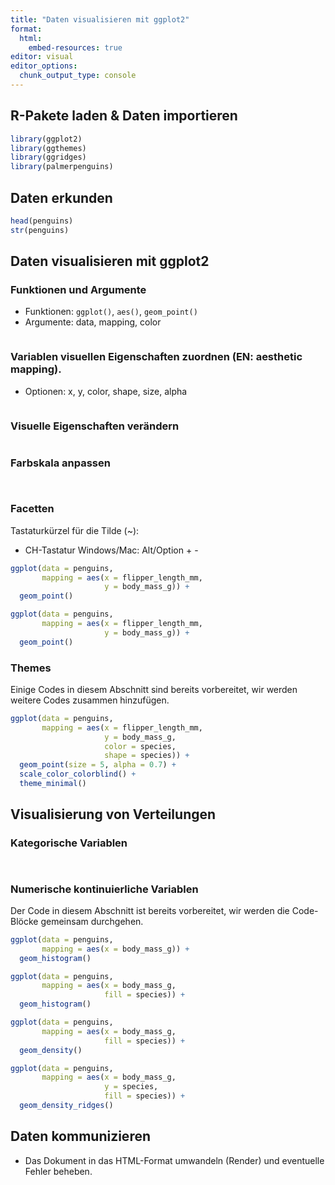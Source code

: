 ```yaml
---
title: "Daten visualisieren mit ggplot2"
format:
  html:
    embed-resources: true
editor: visual
editor_options: 
  chunk_output_type: console
---
```


## R-Pakete laden & Daten importieren

```r
library(ggplot2)
library(ggthemes)
library(ggridges)
library(palmerpenguins)
```

## Daten erkunden

```r
head(penguins)
str(penguins)
```

## Daten visualisieren mit ggplot2

### Funktionen und Argumente

-   Funktionen: `ggplot()`, `aes()`, `geom_point()`
-   Argumente: data, mapping, color

```r

```

### Variablen visuellen Eigenschaften zuordnen (EN: aesthetic mapping). 

-   Optionen: x, y, color, shape, size, alpha

```r

```

### Visuelle Eigenschaften verändern

```r

```

### Farbskala anpassen

```r


```

```r


```

### Facetten 

Tastaturkürzel für die Tilde (\~):

-   CH-Tastatur Windows/Mac: Alt/Option + -

```r
ggplot(data = penguins,
       mapping = aes(x = flipper_length_mm,
                     y = body_mass_g)) +
  geom_point() 
```

```r
ggplot(data = penguins,
       mapping = aes(x = flipper_length_mm,
                     y = body_mass_g)) +
  geom_point()
```

### Themes

Einige Codes in diesem Abschnitt sind bereits vorbereitet, wir werden weitere Codes zusammen hinzufügen.

```r

ggplot(data = penguins,
       mapping = aes(x = flipper_length_mm, 
                     y = body_mass_g, 
                     color = species,
                     shape = species)) +
  geom_point(size = 5, alpha = 0.7) +
  scale_color_colorblind() +
  theme_minimal()

```

## Visualisierung von Verteilungen

### Kategorische Variablen

```r

```

```r

```

### Numerische kontinuierliche Variablen

Der Code in diesem Abschnitt ist bereits vorbereitet, wir werden die Code-Blöcke gemeinsam durchgehen.

```r
ggplot(data = penguins,
       mapping = aes(x = body_mass_g)) +
  geom_histogram()
```

```r
ggplot(data = penguins,
       mapping = aes(x = body_mass_g,
                     fill = species)) +
  geom_histogram()
```

```r
ggplot(data = penguins,
       mapping = aes(x = body_mass_g,
                     fill = species)) +
  geom_density()
```

```r
ggplot(data = penguins,
       mapping = aes(x = body_mass_g,
                     y = species,
                     fill = species)) +
  geom_density_ridges()
```

## Daten kommunizieren

-   Das Dokument in das HTML-Format umwandeln (Render) und eventuelle Fehler beheben.
